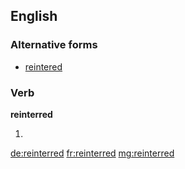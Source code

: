 ==English==

===Alternative forms===
* [[reintered]] {{qualifier|rare}}

===Verb===
'''reinterred'''

# {{past of|[[reinter]]}}

[[de:reinterred]]
[[fr:reinterred]]
[[mg:reinterred]]
